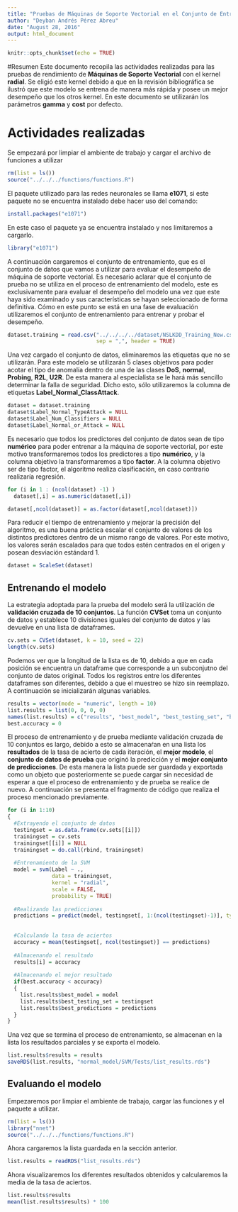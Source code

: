 ```yaml
---
title: "Pruebas de Máquinas de Soporte Vectorial en el Conjunto de Entrenamiento"
author: "Deyban Andrés Pérez Abreu"
date: "August 28, 2016"
output: html_document
---
```


```r
knitr::opts_chunk$set(echo = TRUE)
```

#Resumen
Este documento recopila las actividades realizadas para las pruebas de rendimiento de **Máquinas de Soporte Vectorial** con el kernel **radial**. Se eligió este kernel debido a que en la revisión bibliográfica se ilustró que este modelo se entrena de manera más rápida y posee un mejor desempeño que los otros kernel. En este documento se utilizarán los parámetros **gamma** y **cost** por defecto. 

# Actividades realizadas
Se empezará por limpiar el ambiente de trabajo y cargar el archivo de funciones a utilizar
```r
rm(list = ls())
source("../../../functions/functions.R")
```
El paquete utilizado para las redes neuronales se llama **e1071**, si este paquete no se encuentra instalado debe hacer uso del comando:

```r
install.packages("e1071")
```
En este caso el paquete ya se encuentra instalado y nos limitaremos a cargarlo.

```r
library("e1071")
```
A continuación cargaremos el conjunto de entrenamiento, que es el conjunto de datos que vamos a utilizar para evaluar el desempeño de máquina de soporte vectorial. Es necesario aclarar que el conjunto de prueba no se utiliza en el proceso de entrenamiento del modelo, este es exclusivamente para evaluar el desempeño del modelo una vez que este haya sido examinado y sus características se hayan seleccionado de forma definitiva. Cómo en este punto se está en una fase de evaluación utilizaremos el conjunto de entrenamiento para entrenar y probar el desempeño.

```r
dataset.training = read.csv("../../../../dataset/NSLKDD_Training_New.csv",
                            sep = ",", header = TRUE)
```
Una vez cargado el conjunto de datos, eliminaremos las etiquetas que no se utilizarán. Para este modelo se utilizarán 5 clases objetivos para poder acotar el tipo de anomalía dentro de una de las clases **DoS**, **normal**, **Probing**, **R2L**, **U2R**. De esta manera al especialista se le hará más sencillo determinar la falla de seguridad. Dicho esto, sólo utilizaremos la columna de etiquetas **Label_Normal_ClassAttack**.

```r
dataset = dataset.training
dataset$Label_Normal_TypeAttack = NULL
dataset$Label_Num_Classifiers = NULL
dataset$Label_Normal_or_Attack = NULL
```
Es necesario que todos los predictores del conjunto de datos sean de tipo **numérico** para poder entrenar a la máquina de soporte vectorial, por este motivo transformaremos todos los predictores a tipo **numérico**, y la columna objetivo la transformaremos a tipo **factor**. A la columna objetivo ser de tipo factor, el algoritmo realiza clasificación, en caso contrario realizaría regresión.

```r
for (i in 1 : (ncol(dataset) -1) )
  dataset[,i] = as.numeric(dataset[,i])

dataset[,ncol(dataset)] = as.factor(dataset[,ncol(dataset)])
```
Para reducir el tiempo de entrenamiento y mejorar la precisión del algoritmo, es una buena práctica escalar el conjunto de valores de los distintos predictores dentro de un mismo rango de valores. Por este motivo,  los valores serán escalados para que todos estén centrados en el origen y posean desviación estándard 1.

```r
dataset = ScaleSet(dataset)
```

## Entrenando el modelo
La estrategia adoptada para la prueba del modelo será la utilización de **validación cruzada de 10 conjuntos**. La función **CVSet** toma un conjunto de datos y establece 10 divisiones iguales del conjunto de datos y las devuelve en una lista de dataframes.

```r
cv.sets = CVSet(dataset, k = 10, seed = 22)
length(cv.sets)
```
Podemos ver que la longitud de la lista es de 10, debido a que en cada posición se encuentra un dataframe que corresponde a un subconjutno del conjunto de datos original. Todos los registros entre los diferentes dataframes son diferentes, debido a que el muestreo se hizo sin reemplazo. A continuación se inicializarán algunas variables.

```r
results = vector(mode = "numeric", length = 10)
list.results = list(0, 0, 0, 0)
names(list.results) = c("results", "best_model", "best_testing_set", "best_predictions")
best.accuracy = 0
```

El proceso de entrenamiento y de prueba mediante validación cruzada de 10 conjuntos es largo, debido a esto se almacenaŕan en una lista los **resultados** de la tasa de acierto de cada iteración, el **mejor modelo**, el **conjunto de datos de prueba** que originó la predicción y el **mejor conjunto de predicciones**. De esta manera la lista puede ser guardada y exportada como un objeto que posteriormente se puede cargar sin necesidad de esperar a que el proceso de entrenamiento y de prueba se realice de nuevo. A continuación se presenta el fragmento de código que realiza el proceso mencionado previamente.

```r
for (i in 1:10)
{
  #Extrayendo el conjunto de datos
  testingset = as.data.frame(cv.sets[[i]])
  trainingset = cv.sets
  trainingset[[i]] = NULL
  trainingset = do.call(rbind, trainingset)
  
  #Entrenamiento de la SVM
  model = svm(Label ~ .,
              data = trainingset,
              kernel = "radial",
              scale = FALSE,
              probability = TRUE)
  
  #Realizando las predicciones
  predictions = predict(model, testingset[, 1:(ncol(testingset)-1)], type = "class")
  
  
  #Calculando la tasa de aciertos
  accuracy = mean(testingset[, ncol(testingset)] == predictions)
  
  #Almacenando el resultado
  results[i] = accuracy
  
  #Almacenando el mejor resultado
  if(best.accuracy < accuracy)
  {
    list.results$best_model = model
    list.results$best_testing_set = testingset
    list.results$best_predictions = predictions
  }
}
```
Una vez que se termina el proceso de entrenamiento, se almacenan en la lista los resultados parciales y se exporta el modelo.

```r
list.results$results = results
saveRDS(list.results, "normal_model/SVM/Tests/list_results.rds")
```

## Evaluando el modelo
Empezaremos por limpiar el ambiente de trabajo, cargar las funciones y el paquete a utilizar.
```r
rm(list = ls())
library("nnet")
source("../../../functions/functions.R")
```

Ahora cargaremos la lista guardada en la sección anterior.
```r
list.results = readRDS("list_results.rds")
```
Ahora visualizaremos los diferentes resultados obtenidos y calcularemos la media de la tasa de aciertos.

```r
list.results$results
mean(list.results$results) * 100
```
